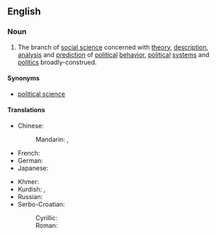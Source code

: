 ==English==
{{wikipedia|Political science}}
===Noun===
{{en-noun|-}}

# The branch of [[social science]] concerned with [[theory]], [[description]], [[analysis]] and [[prediction]] of [[political]] [[behavior]], [[political]] [[system]]s and [[politics]] broadly-construed.

====Synonyms====
* [[political science]] {{qualifier|much more common}}

====Translations====
{{trans-top|branch of social science}}
* Chinese:
*: Mandarin: {{t|cmn|政治學|sc=Hani}}, {{t|cmn|政治学|tr=zhèngzhìxué|sc=Hani}}
* French: {{t+|fr|politologie|f}}
* German: {{t+|de|Politologie|f}}
* Japanese: {{t+|ja|政治学|tr=せいじがく, seijigaku|sc=Jpan}}
{{trans-mid}}
* Khmer: {{t-|km|នយោបាយវិទ្យា|tr=noyobay vityea|sc=Khmr}}
* Kurdish: {{t+|ku|siyasetnasî|f}}, {{t+|ku|polîtolojî|f}}
* Russian: {{t+|ru|политология|f|tr=politológija|sc=Cyrl}}
* Serbo-Croatian:
*: Cyrillic: {{t-|sh|политологија|f|sc=Cyrl}}
*: Roman: {{t-|sh|politologija|f}}
{{trans-bottom}}